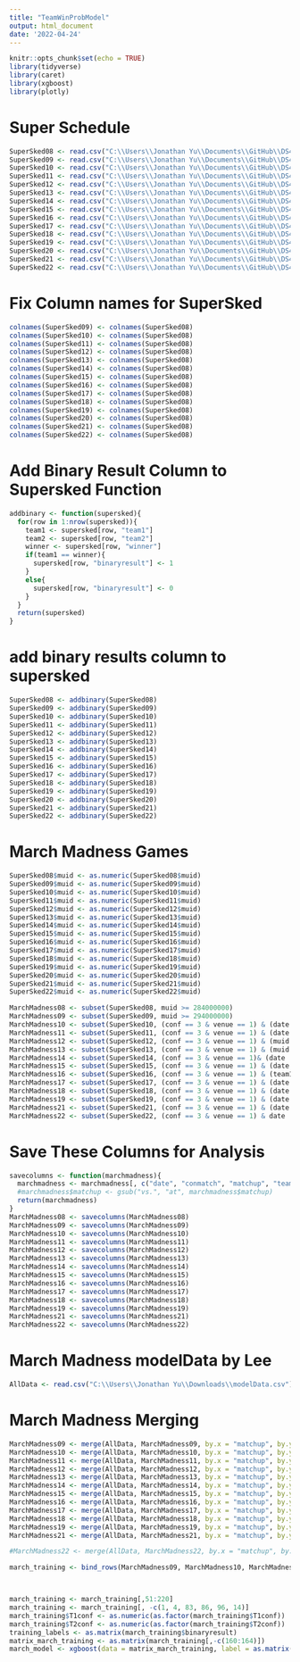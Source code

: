```yaml
---
title: "TeamWinProbModel"
output: html_document
date: '2022-04-24'
---
```


```r
knitr::opts_chunk$set(echo = TRUE)
library(tidyverse)
library(caret)
library(xgboost)
library(plotly)
```

# Super Schedule 
```r
SuperSked08 <- read.csv("C:\\Users\\Jonathan Yu\\Documents\\GitHub\\DS4002Proj2\\Team Game Stats\\2008_super_sked.csv", header = TRUE)
SuperSked09 <- read.csv("C:\\Users\\Jonathan Yu\\Documents\\GitHub\\DS4002Proj2\\Team Game Stats\\2009_super_sked.csv", header = FALSE)
SuperSked10 <- read.csv("C:\\Users\\Jonathan Yu\\Documents\\GitHub\\DS4002Proj2\\Team Game Stats\\2010_super_sked.csv", header = FALSE)
SuperSked11 <- read.csv("C:\\Users\\Jonathan Yu\\Documents\\GitHub\\DS4002Proj2\\Team Game Stats\\2011_super_sked.csv", header = FALSE)
SuperSked12 <- read.csv("C:\\Users\\Jonathan Yu\\Documents\\GitHub\\DS4002Proj2\\Team Game Stats\\2012_super_sked.csv", header = FALSE)
SuperSked13 <- read.csv("C:\\Users\\Jonathan Yu\\Documents\\GitHub\\DS4002Proj2\\Team Game Stats\\2013_super_sked.csv", header = FALSE)
SuperSked14 <- read.csv("C:\\Users\\Jonathan Yu\\Documents\\GitHub\\DS4002Proj2\\Team Game Stats\\2014_super_sked.csv", header = FALSE)
SuperSked15 <- read.csv("C:\\Users\\Jonathan Yu\\Documents\\GitHub\\DS4002Proj2\\Team Game Stats\\2015_super_sked.csv", header = FALSE)
SuperSked16 <- read.csv("C:\\Users\\Jonathan Yu\\Documents\\GitHub\\DS4002Proj2\\Team Game Stats\\2016_super_sked.csv", header = FALSE)
SuperSked17 <- read.csv("C:\\Users\\Jonathan Yu\\Documents\\GitHub\\DS4002Proj2\\Team Game Stats\\2017_super_sked.csv", header = FALSE)
SuperSked18 <- read.csv("C:\\Users\\Jonathan Yu\\Documents\\GitHub\\DS4002Proj2\\Team Game Stats\\2018_super_sked.csv", header = FALSE)
SuperSked19 <- read.csv("C:\\Users\\Jonathan Yu\\Documents\\GitHub\\DS4002Proj2\\Team Game Stats\\2019_super_sked.csv", header = FALSE)
SuperSked20 <- read.csv("C:\\Users\\Jonathan Yu\\Documents\\GitHub\\DS4002Proj2\\Team Game Stats\\2020_super_sked.csv", header = FALSE)
SuperSked21 <- read.csv("C:\\Users\\Jonathan Yu\\Documents\\GitHub\\DS4002Proj2\\Team Game Stats\\2021_super_sked.csv", header = FALSE)
SuperSked22 <- read.csv("C:\\Users\\Jonathan Yu\\Documents\\GitHub\\DS4002Proj2\\Team Game Stats\\2022_super_sked.csv", header = FALSE)
```

# Fix Column names for SuperSked
```r
colnames(SuperSked09) <- colnames(SuperSked08)
colnames(SuperSked10) <- colnames(SuperSked08)
colnames(SuperSked11) <- colnames(SuperSked08)
colnames(SuperSked12) <- colnames(SuperSked08)
colnames(SuperSked13) <- colnames(SuperSked08)
colnames(SuperSked14) <- colnames(SuperSked08)
colnames(SuperSked15) <- colnames(SuperSked08)
colnames(SuperSked16) <- colnames(SuperSked08)
colnames(SuperSked17) <- colnames(SuperSked08)
colnames(SuperSked18) <- colnames(SuperSked08)
colnames(SuperSked19) <- colnames(SuperSked08)
colnames(SuperSked20) <- colnames(SuperSked08)
colnames(SuperSked21) <- colnames(SuperSked08)
colnames(SuperSked22) <- colnames(SuperSked08)

```
# Add Binary Result Column to Supersked Function 
```r
addbinary <- function(supersked){
  for(row in 1:nrow(supersked)){
    team1 <- supersked[row, "team1"]
    team2 <- supersked[row, "team2"]
    winner <- supersked[row, "winner"]
    if(team1 == winner){
      supersked[row, "binaryresult"] <- 1
    }
    else{
      supersked[row, "binaryresult"] <- 0
    }
  }
  return(supersked)
}
```

# add binary results column to supersked
```r
SuperSked08 <- addbinary(SuperSked08)
SuperSked09 <- addbinary(SuperSked09)
SuperSked10 <- addbinary(SuperSked10)
SuperSked11 <- addbinary(SuperSked11)
SuperSked12 <- addbinary(SuperSked12)
SuperSked13 <- addbinary(SuperSked13)
SuperSked14 <- addbinary(SuperSked14)
SuperSked15 <- addbinary(SuperSked15)
SuperSked16 <- addbinary(SuperSked16)
SuperSked17 <- addbinary(SuperSked17)
SuperSked18 <- addbinary(SuperSked18)
SuperSked19 <- addbinary(SuperSked19)
SuperSked20 <- addbinary(SuperSked20)
SuperSked21 <- addbinary(SuperSked21)
SuperSked22 <- addbinary(SuperSked22)

```

# March Madness Games
```r
SuperSked08$muid <- as.numeric(SuperSked08$muid)
SuperSked09$muid <- as.numeric(SuperSked09$muid)
SuperSked10$muid <- as.numeric(SuperSked10$muid)
SuperSked11$muid <- as.numeric(SuperSked11$muid)
SuperSked12$muid <- as.numeric(SuperSked12$muid)
SuperSked13$muid <- as.numeric(SuperSked13$muid)
SuperSked14$muid <- as.numeric(SuperSked14$muid)
SuperSked15$muid <- as.numeric(SuperSked15$muid)
SuperSked16$muid <- as.numeric(SuperSked16$muid)
SuperSked17$muid <- as.numeric(SuperSked17$muid)
SuperSked18$muid <- as.numeric(SuperSked18$muid)
SuperSked19$muid <- as.numeric(SuperSked19$muid)
SuperSked20$muid <- as.numeric(SuperSked20$muid)
SuperSked21$muid <- as.numeric(SuperSked21$muid)
SuperSked22$muid <- as.numeric(SuperSked22$muid)

MarchMadness08 <- subset(SuperSked08, muid >= 284000000)
MarchMadness09 <- subset(SuperSked09, muid >= 294000000)
MarchMadness10 <- subset(SuperSked10, (conf == 3 & venue == 1) & (date != "4/1/10" & date != "3/30/10" & muid != 300782250 & date != "3/17/10"))
MarchMadness11 <- subset(SuperSked11, (conf == 3 & venue == 1) & (date != "3/29/11" & muid != 310740103 & muid != 310900333))
MarchMadness12 <- subset(SuperSked12, (conf == 3 & venue == 1) & (muid != 320732168 & date != "3/27/12" & date != "3/29/12"))
MarchMadness13 <- subset(SuperSked13, (conf == 3 & venue == 1) & (muid != 330780096 & date != "4/2/13" & date != "4/4/13"))
MarchMadness14 <- subset(SuperSked14, (conf == 3 & venue == 1)& (date != "4/1/14" & date != "4/3/14"))
MarchMadness15 <- subset(SuperSked15, (conf == 3 & venue == 1) & (date != "4/2/15" & date != "3/31/15" & team1 != "South Dakota St." & team1 != "Evansville" & team1 != "Canisius" & team1 != "Kent St."))
MarchMadness16 <- subset(SuperSked16, (conf == 3 & venue == 1) & (team1 != "Morehead St." & team1 != "Princeton" & date != "3/31/16" & date != "3/30/16" & date != "3/29/16" & date != "3/28/16"))
MarchMadness17 <- subset(SuperSked17, (conf == 3 & venue == 1) & (date != "3/28/17" & date != "3/30/17"))
MarchMadness18 <- subset(SuperSked18, (conf == 3 & venue == 1) & (date != "3/27/18" & date != "3/29/18"))
MarchMadness19 <- subset(SuperSked19, (conf == 3 & venue == 1) & (date != "4/2/19" & date != "4/4/19"))
MarchMadness21 <- subset(SuperSked21, (conf == 3 & venue == 1) & (date != "3/17/21" & team1  != "Drake" & team1 != "North Carolina St." & team1 != "SMU" & team1 != "Buffalo" & date != "3/25/21" & team1 != "Mississippi St." & team1 != "Louisiana Tech" & team1 != "Memphis" & date != "3/24/21" & date != "3/23/21" & team1 != "Bellarmine" & team1 != "Stetson" & team1 != "Longwood" & team2 != "Bryant"))
MarchMadness22 <- subset(SuperSked22, (conf == 3 & venue == 1) & date != "3/31/22" & date != "3/29/22" & date != "3/21/22" & date != "3/22/22" & date != "3/23/22" & team1 != "Boston University" & team1 != "Florida Atlantic" & team1 != "Abilene Christian" & team1 != "UNC Wilmington" & team1 != "Ohio" & team1 != "Stephen F. Austin" & team1 != "Drake" & team1 != "Cal Baptist")
```
# Save These Columns for Analysis
```r
savecolumns <- function(marchmadness){
  marchmadness <- marchmadness[, c("date", "conmatch", "matchup", "team1", "team2", "binaryresult")]
  #marchmadness$matchup <- gsub("vs.", "at", marchmadness$matchup)
  return(marchmadness)
}
MarchMadness08 <- savecolumns(MarchMadness08)
MarchMadness09 <- savecolumns(MarchMadness09)
MarchMadness10 <- savecolumns(MarchMadness10)
MarchMadness11 <- savecolumns(MarchMadness11)
MarchMadness12 <- savecolumns(MarchMadness12)
MarchMadness13 <- savecolumns(MarchMadness13)
MarchMadness14 <- savecolumns(MarchMadness14)
MarchMadness15 <- savecolumns(MarchMadness15)
MarchMadness16 <- savecolumns(MarchMadness16)
MarchMadness17 <- savecolumns(MarchMadness17)
MarchMadness18 <- savecolumns(MarchMadness18)
MarchMadness19 <- savecolumns(MarchMadness19)
MarchMadness21 <- savecolumns(MarchMadness21)
MarchMadness22 <- savecolumns(MarchMadness22)
```

# March Madness modelData by Lee
```r
AllData <- read.csv("C:\\Users\\Jonathan Yu\\Downloads\\modelData.csv")
```

# March Madness Merging 
```r
MarchMadness09 <- merge(AllData, MarchMadness09, by.x = "matchup", by.y = "matchup")
MarchMadness10 <- merge(AllData, MarchMadness10, by.x = "matchup", by.y = "matchup")
MarchMadness11 <- merge(AllData, MarchMadness11, by.x = "matchup", by.y = "matchup")
MarchMadness12 <- merge(AllData, MarchMadness12, by.x = "matchup", by.y = "matchup")
MarchMadness13 <- merge(AllData, MarchMadness13, by.x = "matchup", by.y = "matchup")
MarchMadness14 <- merge(AllData, MarchMadness14, by.x = "matchup", by.y = "matchup")
MarchMadness15 <- merge(AllData, MarchMadness15, by.x = "matchup", by.y = "matchup")
MarchMadness16 <- merge(AllData, MarchMadness16, by.x = "matchup", by.y = "matchup")
MarchMadness17 <- merge(AllData, MarchMadness17, by.x = "matchup", by.y = "matchup")
MarchMadness18 <- merge(AllData, MarchMadness18, by.x = "matchup", by.y = "matchup")
MarchMadness19 <- merge(AllData, MarchMadness19, by.x = "matchup", by.y = "matchup")
MarchMadness21 <- merge(AllData, MarchMadness21, by.x = "matchup", by.y = "matchup")
```

```r
#MarchMadness22 <- merge(AllData, MarchMadness22, by.x = "matchup", by.y = "matchup")

march_training <- bind_rows(MarchMadness09, MarchMadness10, MarchMadness11,MarchMadness12,MarchMadness13,MarchMadness14,MarchMadness15,MarchMadness16,MarchMadness17,MarchMadness18,MarchMadness19,MarchMadness21)



march_training <- march_training[,51:220]
march_training <- march_training[, -c(1, 4, 83, 86, 96, 14)]
march_training$T1conf <- as.numeric(as.factor(march_training$T1conf))
march_training$T2conf <- as.numeric(as.factor(march_training$T2conf))
training_labels <- as.matrix(march_training$binaryresult)
matrix_march_training <- as.matrix(march_training[,-c(160:164)])
march_model <- xgboost(data = matrix_march_training, label = as.matrix(training_labels), max.depth = 2, eta = 1, nthread = 2, nrounds = 2, model = "binary:logistic")


```

```r

```



